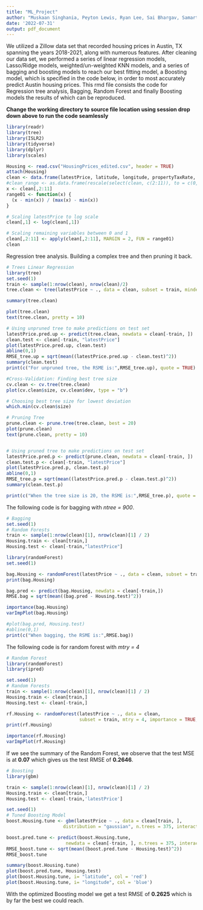 ```yaml
---
title: "ML_Project"
author: "Muskaan Singhania, Peyton Lewis, Ryan Lee, Sai Bhargav, Samarth Mishra, Srividya Rayaprolu"
date: '2022-07-31'
output: pdf_document
---
```


We utilized a Zillow data set that recorded housing prices in Austin, TX spanning the years 2018-2021, along with numerous features. After cleaning our data set, we performed a series of linear regression models, Lasso/Ridge models, weighted/un-weighted KNN models, and a series of bagging and boosting models to reach our best fitting model, a Boosting model, which is specified in the code below, in order to most accurately predict Austin housing prices. This rmd file consists the code for Regression tree analysis, Bagging, Random Forest and finally Boosting models the results of which can be reproduced.

**Change the working directory to source file location using session drop down above to run the code seamlessly**
```r
library(readr)
library(tree)
library(ISLR2)
library(tidyverse)
library(dplyr)
library(scales)

Housing <- read.csv("HousingPrices_edited.csv", header = TRUE)
attach(Housing)
clean <- data.frame(latestPrice, latitude, longitude, propertyTaxRate, hasAssociation,age, livingAreaSqFt, lotSizeSqFt, avgSchoolRating,numOfBathrooms,numOfBedrooms)
#clean_range <- as.data.frame(rescale(select(clean, c(2:11)), to = c(0, 1)))
x <- clean[,2:11]
range01 <- function(x) {
  (x - min(x)) / (max(x) - min(x))
}

# Scaling latestPrice to log scale
clean[,1] <- log(clean[,1])

# Scaling remaining variables between 0 and 1
clean[,2:11] <- apply(clean[,2:11], MARGIN = 2, FUN = range01)
clean
```

Regression tree analysis. Building a complex tree and then pruning it back.
```r
# Trees Linear Regression
library(tree)
set.seed(1)
train <- sample(1:nrow(clean), nrow(clean)/2)
tree.clean <- tree(latestPrice ~ ., data = clean, subset = train, mindev = 0.0005)

summary(tree.clean)

plot(tree.clean)
text(tree.clean, pretty = 10)

# Using unpruned tree to make predictions on test set
latestPrice.pred.up <- predict(tree.clean, newdata = clean[-train, ])
clean.test <- clean[-train, "latestPrice"]
plot(latestPrice.pred.up, clean.test)
abline(0,1)
RMSE_tree.up = sqrt(mean((latestPrice.pred.up - clean.test)^2))
summary(clean.test)
print(c("For unpruned tree, the RSME is:",RMSE_tree.up), quote = TRUE)

#Cross-Validation: Finding best tree size
cv.clean <- cv.tree(tree.clean)
plot(cv.clean$size, cv.clean$dev, type = "b")

# Choosing best tree size for lowest deviation
which.min(cv.clean$size)

# Pruning Tree
prune.clean <- prune.tree(tree.clean, best = 20)
plot(prune.clean)
text(prune.clean, pretty = 10)


# Using pruned tree to make predictions on test set
latestPrice.pred.p <- predict(prune.clean, newdata = clean[-train, ])
clean.test.p <- clean[-train, "latestPrice"]
plot(latestPrice.pred.p, clean.test.p)
abline(0,1)
RMSE_tree.p = sqrt(mean((latestPrice.pred.p - clean.test.p)^2))
summary(clean.test.p)

print(c("When the tree size is 20, the RSME is:",RMSE_tree.p), quote = TRUE)
```


The following code is for bagging with *ntree = 900*.
```r
# Bagging
set.seed(1)
# Random Forests
train <- sample(1:nrow(clean)[1], nrow(clean)[1] / 2)
Housing.train <- clean[train,]
Housing.test <- clean[-train,"latestPrice"]

library(randomForest)
set.seed(1)

bag.Housing <- randomForest(latestPrice ~ ., data = clean, subset = train, importance = TRUE, mtry = 10, ntree = 900)
print(bag.Housing)

bag.pred <- predict(bag.Housing, newdata = clean[-train,])
RMSE.bag = sqrt(mean((bag.pred - Housing.test)^2))

importance(bag.Housing)
varImpPlot(bag.Housing)

#plot(bag.pred, Housing.test)
#abline(0,1)
print(c("When bagging, the RSME is:",RMSE.bag))
```

The following code is for random forest with *mtry = 4*
```r
# Random Forest
library(randomForest)
library(ipred)

set.seed(1)
# Random Forests
train <- sample(1:nrow(clean)[1], nrow(clean)[1] / 2)
Housing.train <- clean[train,]
Housing.test <- clean[-train,]

rf.Housing <- randomForest(latestPrice ~ ., data = clean,
                           subset = train, mtry = 4, importance = TRUE, xtest = subset(Housing.test, select=-latestPrice), ytest = Housing.test$latestPrice)
print(rf.Housing)

importance(rf.Housing)
varImpPlot(rf.Housing)
```
If we see the summary of the Random Forest, we observe that the test MSE is at **0.07** which gives us the test RMSE of **0.2646**.

```r
# Boosting
library(gbm)

train <- sample(1:nrow(clean)[1], nrow(clean)[1] / 2)
Housing.train <- clean[train,]
Housing.test <- clean[-train,'latestPrice']

set.seed(1)
# Tuned Boosting Model
boost.Housing.tune <- gbm(latestPrice ~ ., data = clean[train, ],
                     distribution = "gaussian", n.trees = 375, interaction.depth = 10, shrinkage = 0.06, verbose = F)

boost.pred.tune <- predict(boost.Housing.tune,
                      newdata = clean[-train, ], n.trees = 375, interaction.depth = 10, shrinkage = 0.06, verbose = F)
RMSE_boost.tune <- sqrt(mean((boost.pred.tune - Housing.test)^2))
RMSE_boost.tune

summary(boost.Housing.tune)
plot(boost.pred.tune, Housing.test)
plot(boost.Housing.tune, i= "latitude", col = 'red')
plot(boost.Housing.tune, i= "longitude", col = 'blue')
```
With the optimized Boosting model we get a test RMSE of **0.2625** which is by far the best we could reach.

